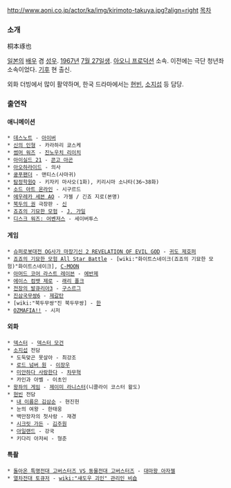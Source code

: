 http://www.aoni.co.jp/actor/ka/img/kirimoto-takuya.jpg?align=right [[목차]]
=== 소개 ===
桐本琢也

[[일본]]의 [[배우]] 겸 [[성우]]. [[1967년]] [[7월 27일]]생. [[아오니 프로덕션]] 소속. 이전에는 극단 청년좌 소속이었다. [[기후]] 현 출신.

외화 더빙에서 많이 활약하며, 한국 드라마에서는 [[현빈]], [[소지섭]] 등 담당.

=== 출연작 ===
==== 애니메이션 ====
 * [[데스노트]] - [[아이버]]
 * [[신의 인형]] - 카라하리 쿄스케
 * [[썸머 워즈]] - [[진노우치 리이치]]
 * [[아이실드 21]] - [[콘고 아곤]]
 * [[아오하라이드]] - 의사
 * [[쿵푸팬더]] - 맨티스(사마귀)
 * [[탐정학원Q]] - 키자키 마사오(1화), 키리시마 소나타(36~38화)
 * [[소드 아트 온라인]] - 시구르드
 * [[에우레카 세븐 AO]] - 가젤 / 긴죠 지로(본명)
 * [[북두의 권]] 극장판 - [[신]]
 * [[죠죠의 기묘한 모험(TVA)|죠죠의 기묘한 모험]] - [[J. 가일]]
 * [[디스크 워즈: 어벤저스]] - 세이버투스
==== 게임 ====
 * [[슈퍼로봇대전 OG사가 마장기신 2 REVELATION OF EVIL GOD]] - [[귀도 제호퍼]]
 * [[죠죠의 기묘한 모험 All Star Battle]] - [wiki:"화이트스네이크(죠죠의 기묘한 모험)"화이트스네이크], [[C-MOON]]
 * [[아머드 코어 라스트 레이븐]] - [[에반제]]
 * [[에이스 컴뱃 제로]] - [[래리 폴크]]
 * [[전장의 발큐리아3]] - [[구스르그]]
 * [[진삼국무쌍6]] - [[제갈탄]]
 * [wiki:"북두무쌍"진 북두무쌍] - [[한]]
 * [[OZMAFIA!!]] - 시저

==== 외화 ====
 * [[덱스터]] - [[덱스터 모건]]
 * [[소지섭]] 전담
  * 도둑맞곤 못살아 - 최강조
  * [[로드 넘버 원]] - [[이장우]]
  * [[미안하다 사랑한다]] - [[차무혁]]
  * 카인과 아벨 - 이초인
 * [[왕좌의 게임]] - [[제이미 라니스터]](니콜라이 코스터 왈도)
 * [[현빈]] 전담 
  * [[내 이름은 김삼순]] - 현진헌
  * 눈의 여왕 - 한태웅
  * 백만장자의 첫사랑 - 재경
  * [[시크릿 가든]] - [[김주원]]
  * [[아일랜드]] - 강국
  * 키다리 아저씨 - 형준

==== 특촬 ====
 * [[돌아온 특명전대 고버스터즈 VS 동물전대 고버스터즈]] - [[대마왕 아자젤]]
 * [[열차전대 토큐저]] - [[wiki:"섀도우 괴인" 관리인 비숍]]
